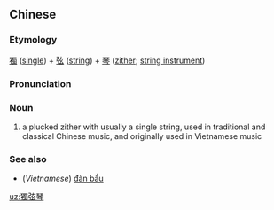 {{also|独弦琴}}
==Chinese==
{{zh-forms|s=独弦琴}}

===Etymology===
[[獨]] ([[single]]) + [[弦]] ([[string]]) + [[琴]] ([[zither]]; [[string instrument]])

===Pronunciation===
{{zh-pron
|m=dúxiánqín
|cat=n
}}

===Noun===
{{zh-noun}}

# {{lb|zh|musical instruments}} a plucked zither with usually a single string, used in traditional and classical Chinese music, and originally used in Vietnamese music

===See also===
* (''Vietnamese'') [[đàn bầu]]

[[uz:獨弦琴]]